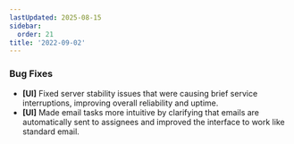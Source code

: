 ```yaml
---
lastUpdated: 2025-08-15
sidebar:
  order: 21
title: '2022-09-02'
---
```


### Bug Fixes

- **[UI]** Fixed server stability issues that were causing brief service interruptions, improving overall reliability and uptime.
- **[UI]** Made email tasks more intuitive by clarifying that emails are automatically sent to assignees and improved the interface to work like standard email.